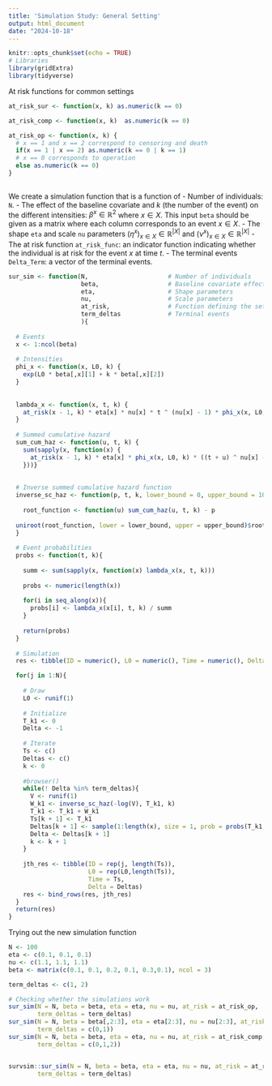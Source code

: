 ```yaml
---
title: 'Simulation Study: General Setting'
output: html_document
date: "2024-10-18"
---
```


```r
knitr::opts_chunk$set(echo = TRUE)
# Libraries
library(gridExtra)
library(tidyverse)
```

At risk functions for common settings

```r
at_risk_sur <- function(x, k) as.numeric(k == 0)

at_risk_comp <- function(x, k)  as.numeric(k == 0)

at_risk_op <- function(x, k) {
  # x == 1 and x == 2 correspond to censoring and death
  if(x == 1 | x == 2) as.numeric(k == 0 | k == 1)
  # x == 0 corresponds to operation
  else as.numeric(k == 0)
}
 
```


We create a simulation function that is a function of
- Number of individuals: `N`.
- The effect of the baseline covariate and $k$ (the number of the event) on the different intensities: $\beta^x \in \mathbb{R}^{2}$ where $x \in X$. This input `beta` should be given as a matrix where each column corresponds to an event $x \in X$.
- The shape `eta` and scale `nu` parameters $(\eta^x)_{x \in X} \in \mathbb{R}^{|X|}$ and $(\nu^x)_{x \in X} \in \mathbb{R}^{|X|}$
- The at risk function `at_risk_func`: an indicator function indicating whether the individual is at risk for the event $x$ at time $t$.
- The terminal events `Delta_Term`: a vector of the terminal events.

```r
sur_sim <- function(N,                      # Number of individuals
                    beta,                   # Baseline covariate effects
                    eta,                    # Shape parameters
                    nu,                     # Scale parameters
                    at_risk,                # Function defining the setting
                    term_deltas             # Terminal events
                    ){
  
  # Events
  x <- 1:ncol(beta)
  
  # Intensities
  phi_x <- function(x, L0, k) {
    exp(L0 * beta[,x][1] + k * beta[,x][2])
  }
  
  
  lambda_x <- function(x, t, k) {
    at_risk(x - 1, k) * eta[x] * nu[x] * t ^ (nu[x] - 1) * phi_x(x, L0, k)
  } 
  
  # Summed cumulative hazard
  sum_cum_haz <- function(u, t, k) {
    sum(sapply(x, function(x) {
      at_risk(x - 1, k) * eta[x] * phi_x(x, L0, k) * ((t + u) ^ nu[x] - t ^ nu[x])
    }))}
  
  
  # Inverse summed cumulative hazard function
  inverse_sc_haz <- function(p, t, k, lower_bound = 0, upper_bound = 100) {
    
    root_function <- function(u) sum_cum_haz(u, t, k) - p
    
  uniroot(root_function, lower = lower_bound, upper = upper_bound)$root
  }
  
  # Event probabilities
  probs <- function(t, k){
    
    summ <- sum(sapply(x, function(x) lambda_x(x, t, k)))
    
    probs <- numeric(length(x))
    
    for(i in seq_along(x)){
      probs[i] <- lambda_x(x[i], t, k) / summ
    }
    
    return(probs)
  }
  
  # Simulation
  res <- tibble(ID = numeric(), L0 = numeric(), Time = numeric(), Delta = numeric())

  for(j in 1:N){
    
    # Draw
    L0 <- runif(1)
    
    # Initialize
    T_k1 <- 0
    Delta <- -1
    
    # Iterate
    Ts <- c()
    Deltas <- c()
    k <- 0
    
    #browser()
    while(! Delta %in% term_deltas){
      V <- runif(1)
      W_k1 <- inverse_sc_haz(-log(V), T_k1, k)
      T_k1 <- T_k1 + W_k1
      Ts[k + 1] <- T_k1
      Deltas[k + 1] <- sample(1:length(x), size = 1, prob = probs(T_k1, k)) - 1
      Delta <- Deltas[k + 1]
      k <- k + 1
    }
    
    jth_res <- tibble(ID = rep(j, length(Ts)), 
                      L0 = rep(L0,length(Ts)), 
                      Time = Ts, 
                      Delta = Deltas) 
    res <- bind_rows(res, jth_res)
  }
  return(res)
}
```

Trying out the new simulation function

```r
N <- 100
eta <- c(0.1, 0.1, 0.1)
nu <- c(1.1, 1.1, 1.1)
beta <- matrix(c(0.1, 0.1, 0.2, 0.1, 0.3,0.1), ncol = 3)

term_deltas <- c(1, 2)

# Checking whether the simulations work
sur_sim(N = N, beta = beta, eta = eta, nu = nu, at_risk = at_risk_op, 
        term_deltas = term_deltas)
sur_sim(N = N, beta = beta[,2:3], eta = eta[2:3], nu = nu[2:3], at_risk = at_risk_sur, 
        term_deltas = c(0,1))
sur_sim(N = N, beta = beta, eta = eta, nu = nu, at_risk = at_risk_comp, 
        term_deltas = c(0,1,2))


survsim::sur_sim(N = N, beta = beta, eta = eta, nu = nu, at_risk = at_risk_op, 
        term_deltas = term_deltas)

```
